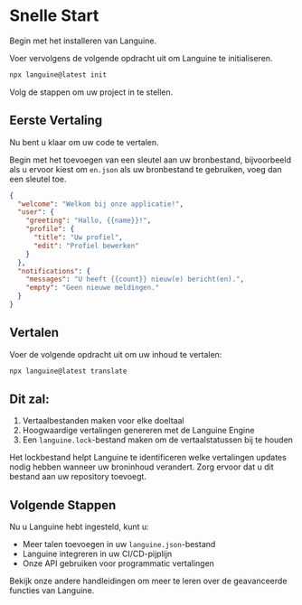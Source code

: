 # Snelle Start

Begin met het installeren van Languine.

Voer vervolgens de volgende opdracht uit om Languine te initialiseren.

```bash title="Terminal"
npx languine@latest init
```

Volg de stappen om uw project in te stellen.

## Eerste Vertaling

Nu bent u klaar om uw code te vertalen.

Begin met het toevoegen van een sleutel aan uw bronbestand, bijvoorbeeld als u ervoor kiest om `en.json` als uw bronbestand te gebruiken, voeg dan een sleutel toe.

```json title="src/locales/en.json"
{
  "welcome": "Welkom bij onze applicatie!",
  "user": {
    "greeting": "Hallo, {{name}}!",
    "profile": {
      "title": "Uw profiel",
      "edit": "Profiel bewerken"
    }
  },
  "notifications": {
    "messages": "U heeft {{count}} nieuw(e) bericht(en).",
    "empty": "Geen nieuwe meldingen."
  }
}

```


## Vertalen

Voer de volgende opdracht uit om uw inhoud te vertalen:

```bash title="Terminal"
npx languine@latest translate
```

## Dit zal:
1. Vertaalbestanden maken voor elke doeltaal
2. Hoogwaardige vertalingen genereren met de Languine Engine
3. Een `languine.lock`-bestand maken om de vertaalstatussen bij te houden

Het lockbestand helpt Languine te identificeren welke vertalingen updates nodig hebben wanneer uw broninhoud verandert. Zorg ervoor dat u dit bestand aan uw repository toevoegt.

## Volgende Stappen

Nu u Languine hebt ingesteld, kunt u:
- Meer talen toevoegen in uw `languine.json`-bestand
- Languine integreren in uw CI/CD-pijplijn
- Onze API gebruiken voor programmatic vertalingen

Bekijk onze andere handleidingen om meer te leren over de geavanceerde functies van Languine.